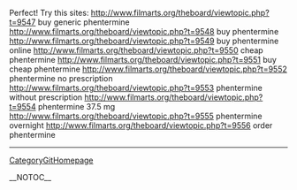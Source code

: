 Perfect! Try this sites: http://www.filmarts.org/theboard/viewtopic.php?t=9547 buy generic phentermine
http://www.filmarts.org/theboard/viewtopic.php?t=9548 buy phentermine
http://www.filmarts.org/theboard/viewtopic.php?t=9549 buy phentermine online
http://www.filmarts.org/theboard/viewtopic.php?t=9550 cheap phentermine
http://www.filmarts.org/theboard/viewtopic.php?t=9551 buy cheap phentermine
http://www.filmarts.org/theboard/viewtopic.php?t=9552 phentermine no prescription
http://www.filmarts.org/theboard/viewtopic.php?t=9553 phentermine without prescription
http://www.filmarts.org/theboard/viewtopic.php?t=9554 phentermine 37.5 mg
http://www.filmarts.org/theboard/viewtopic.php?t=9555 phentermine overnight
http://www.filmarts.org/theboard/viewtopic.php?t=9556 order phentermine
----
[[CategoryGitHomepage]]

__NOTOC__